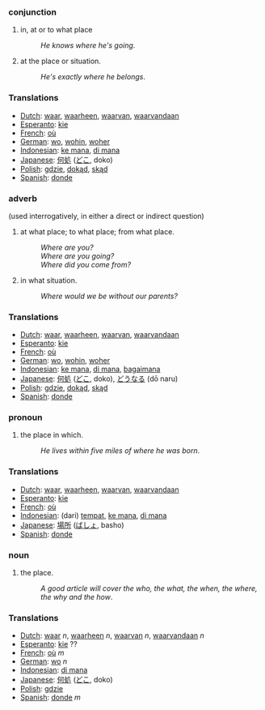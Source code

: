 ===conjunction===
#in, at or to what place
#:''He knows where he's going''.
#at the place or situation.
#:''He's exactly where he belongs''.

=== Translations ===
*[[Dutch]]: [[waar]], [[waarheen]], [[waarvan]], [[waarvandaan]]
*[[Esperanto]]: [[kie]]
*[[French]]: [[où]]
*[[German]]: [[wo]], [[wohin]], [[woher]]
*[[Indonesian]]: [[ke mana]], [[di mana]]
*[[Japanese]]: [[何処]] ([[どこ]], doko)
*[[Polish]]: [[gdzie]], [[dokąd]], [[skąd]]
*[[Spanish]]: [[donde]]

===adverb===
(used interrogatively, in either a direct or indirect question)
#at what place; to what place; from what place.
#:''Where are you?''
#:''Where are you going?''
#:''Where did you come from?''
#in what situation.
#:''Where would we be without our parents?''

=== Translations ===
*[[Dutch]]: [[waar]], [[waarheen]], [[waarvan]], [[waarvandaan]]
*[[Esperanto]]: [[kie]]
*[[French]]: [[où]]
*[[German]]: [[wo]], [[wohin]], [[woher]]
*[[Indonesian]]: [[ke mana]], [[di mana]], [[bagaimana]]
*[[Japanese]]: [[何処]] ([[どこ]], doko), [[どうなる]] (dō naru)
*[[Polish]]: [[gdzie]], [[dokąd]], [[skąd]]
*[[Spanish]]: [[donde]]

===pronoun===
#the place in which.
#:''He lives within five miles of where he was born''.

=== Translations ===
*[[Dutch]]: [[waar]], [[waarheen]], [[waarvan]], [[waarvandaan]]
*[[Esperanto]]: [[kie]]
*[[French]]: [[où]]
*[[Indonesian]]: (dari) [[tempat]], [[ke mana]], [[di mana]]
*[[Japanese]]: [[場所]] ([[ばしょ]], basho)
*[[Spanish]]: [[donde]]

===noun===
#the place.
#:''A good article will cover the who, the what, the when, the where, the why and the how''.

=== Translations ===
*[[Dutch]]: [[waar]] ''n'', [[waarheen]] ''n'', [[waarvan]] ''n'', [[waarvandaan]] ''n''
*[[Esperanto]]: [[kie]] ??
*[[French]]: [[où]] ''m''
*[[German]]: [[wo]] ''n''
*[[Indonesian]]: [[di mana]]
*[[Japanese]]: [[何処]] ([[どこ]], doko)
*[[Polish]]: [[gdzie]]
*[[Spanish]]: [[donde]] ''m''